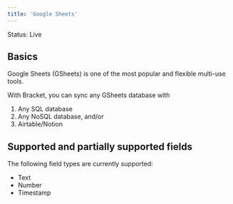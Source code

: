```yaml
---
title: 'Google Sheets'
---
```



<Check>Status: Live</Check>

## Basics

Google Sheets (GSheets) is one of the most popular and flexible multi-use tools.

With Bracket, you can sync any GSheets database with

1. Any SQL database
2. Any NoSQL database, and/or
3. Airtable/Notion

## Supported and partially supported fields

The following field types are currently supported:

- Text
- Number
- Timestamp
